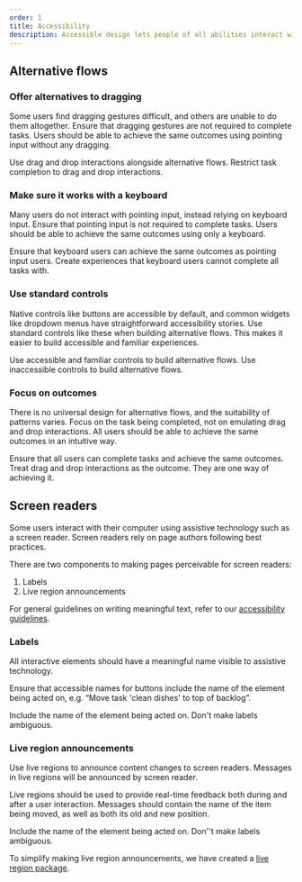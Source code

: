 ```yaml
---
order: 1
title: Accessibility
description: Accessible design lets people of all abilities interact with, understand, and navigate our products.
---
```


## Alternative flows

### Offer alternatives to dragging

Some users find dragging gestures difficult, and others are unable to do them altogether. Ensure that dragging gestures are not required to complete tasks. Users should be able to achieve the same outcomes using pointing input without any dragging.

<DoDont type="do">
  Use drag and drop interactions alongside alternative flows.
</DoDont>

<DoDont type="dont">
  Restrict task completion to drag and drop interactions.
</DoDont>

### Make sure it works with a keyboard

Many users do not interact with pointing input, instead relying on keyboard input. Ensure that pointing input is not required to complete tasks. Users should be able to achieve the same outcomes using only a keyboard.

<DoDont type="do">
  Ensure that keyboard users can achieve the same outcomes as pointing input users.
</DoDont>

<DoDont type="dont">
  Create experiences that keyboard users cannot complete all tasks with.
</DoDont>

### Use standard controls

Native controls like buttons are accessible by default, and common widgets like dropdown menus have straightforward accessibility stories. Use standard controls like these when building alternative flows. This makes it easier to build accessible and familiar experiences.

<DoDont type="do">
  Use accessible and familiar controls to build alternative flows.
</DoDont>

<DoDont type="dont">
  Use inaccessible controls to build alternative flows.
</DoDont>

### Focus on outcomes

There is no universal design for alternative flows, and the suitability of patterns varies. Focus on the task being completed, not on emulating drag and drop interactions. All users should be able to achieve the same outcomes in an intuitive way.

<DoDont type="do">
  Ensure that all users can complete tasks and achieve the same outcomes.
</DoDont>

<DoDont type="dont">
  Treat drag and drop interactions as the outcome. They are one way of achieving it.
</DoDont>

## Screen readers

Some users interact with their computer using assistive technology such as a screen reader. Screen readers rely on page authors following best practices.

There are two components to making pages perceivable for screen readers:

1. Labels
2. Live region announcements

For general guidelines on writing meaningful text, refer to our [accessibility guidelines](/foundations/accessibility).

### Labels
All interactive elements should have a meaningful name visible to assistive technology.

Ensure that accessible names for buttons include the name of the element being acted on, e.g. “Move task 'clean dishes' to top of backlog”.

<DoDont type="do">
  Include the name of the element being acted on.
</DoDont>

<DoDont type="dont">
  Don't make labels ambiguous.
</DoDont>

### Live region announcements

Use live regions to announce content changes to screen readers. Messages in live regions will be announced by screen reader.

Live regions should be used to provide real-time feedback both during and after a user interaction. Messages should contain the name of the item being moved, as well as both its old and new position.

<DoDont type="do">
  Include the name of the element being acted on.
</DoDont>

<DoDont type="dont">
  Don''t make labels ambiguous.
</DoDont>

To simplify making live region announcements, we have created a [live region package](API-addons/live-region).